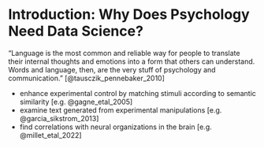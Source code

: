 # Introduction: Why Does Psychology Need Data Science?

"Language is the most common and reliable way for people to translate their internal thoughts and emotions into a form that others can understand. Words and language, then, are the very stuff of psychology and communication." [@tausczik_pennebaker_2010]

- enhance experimental control by matching stimuli according to semantic similarity [e.g. @gagne_etal_2005]
- examine text generated from experimental manipulations [e.g. @garcia_sikstrom_2013]
- find correlations with neural organizations in the brain [e.g. @millet_etal_2022]